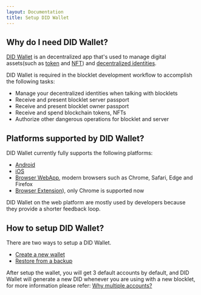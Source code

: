 ```yaml
---
layout: Documentation
title: Setup DID Wallet
---
```


## Why do I need DID Wallet?

[DID Wallet](https://didwallet.io) is an decentralized app that's used to manage digital assets(such as [token](https://chain.abtnet.io/docs/en/conceptual/tokens) and [NFT](https://chain.abtnet.io/docs/en/conceptual/nfts)) and [decentralized identities](https://chain.abtnet.io/docs/en/conceptual/did).

DID Wallet is required in the blocklet development workflow to accomplish the following tasks:

- Manage your decentralized identities when talking with blocklets
- Receive and present blocklet server passport
- Receive and present blocklet owner passport
- Receive and spend blockchain tokens, NFTs
- Authorize other dangerous operations for blocklet and server

## Platforms supported by DID Wallet?

DID Wallet currently fully supports the following platforms:

- [Android](https://play.google.com/store/apps/details?id=com.arcblock.wallet.app.product)
- [iOS](https://apps.apple.com/app/id1460083542)
- [Browser WebApp](https://web.abtwallet.io/), modern browsers such as Chrome, Safari, Edge and Firefox
- [Browser Extension](https://chrome.google.com/webstore/detail/did-wallet/ibjflpbmadchofnbpppegdbnifdgincp)), only Chrome is supported now

DID Wallet on the web platform are mostly used by developers because they provide a shorter feedback loop.

## How to setup DID Wallet?

There are two ways to setup a DID Wallet.

- [Create a new wallet](https://support.didwallet.io/en/howToInitWallet)
- [Restore from a backup](https://support.didwallet.io/en/howToRecoverWallet)

After setup the wallet, you will get 3 default accounts by default, and DID Wallet will generate a new DID whenever you are using with a new blocklet, for more information please refer: [Why multiple accounts?](https://support.didwallet.io/en/whyMultiAddresses)
